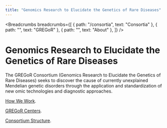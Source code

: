 ```yaml
---
title: "Genomics Research to Elucidate the Genetics of Rare Diseases"
---
```


<Breadcrumbs breadcrumbs={[
  { path: "/consortia", text: "Consortia" },
  { path: "", text: "GREGoR" },
  { path: "", text: "About" },
]} />

# Genomics Research to Elucidate the Genetics of Rare Diseases

The GREGoR Consortium (Genomics Research to Elucidate the Genetics of Rare Diseases) seeks to discover the cause of currently unexplained Mendelian genetic disorders through the application and standardization of new omic technologies and diagnostic approaches.

[How We Work](/consortia/gregor/about/how-we-work).

[GREGoR Centers](/consortia/gregor/about/gregor-centers).

[Consortium Structure](/consortia/gregor/about/consortium-structure).